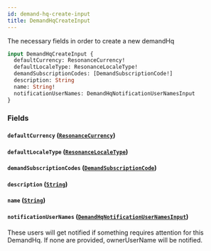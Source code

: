 ```yaml
---
id: demand-hq-create-input
title: DemandHqCreateInput
---
```



The necessary fields in order to create a new demandHq


```graphql
input DemandHqCreateInput {
  defaultCurrency: ResonanceCurrency!
  defaultLocaleType: ResonanceLocaleType!
  demandSubscriptionCodes: [DemandSubscriptionCode!]
  description: String
  name: String!
  notificationUserNames: DemandHqNotificationUserNamesInput
}
```


### Fields

#### `defaultCurrency` ([`ResonanceCurrency`](/developers/demandhq-apis/demand-api/graphql/reference/enums/resonance-currency))




#### `defaultLocaleType` ([`ResonanceLocaleType`](/developers/demandhq-apis/demand-api/graphql/reference/enums/resonance-locale-type))




#### `demandSubscriptionCodes` ([`DemandSubscriptionCode`](/developers/demandhq-apis/demand-api/graphql/reference/enums/demand-subscription-code))




#### `description` ([`String`](/developers/demandhq-apis/demand-api/graphql/reference/scalars/string))




#### `name` ([`String`](/developers/demandhq-apis/demand-api/graphql/reference/scalars/string))




#### `notificationUserNames` ([`DemandHqNotificationUserNamesInput`](/developers/demandhq-apis/demand-api/graphql/reference/inputs/demand-hq-notification-user-names-input))

These users will get notified if something requires attention for this DemandHq.
If none are provided, ownerUserName will be notified.




